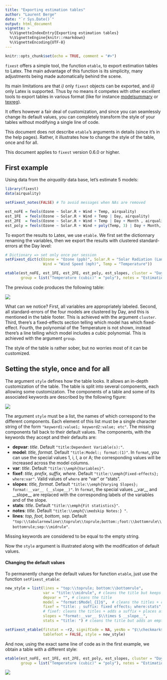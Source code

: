 ```yaml
---
title: "Exporting estimation tables"
author: "Laurent Berge"
date: "`r Sys.Date()`"
output: html_document
vignette: >
  %\VignetteIndexEntry{Exporting estimation tables}
  %\VignetteEngine{knitr::rmarkdown}
  %\VignetteEncoding{UTF-8}
---
```


```r
knitr::opts_chunk$set(echo = TRUE, comment = "#>")
```

`fixest` offers a simple tool, the function `etable`, to export estimation tables to Latex. The main advantage of this function is its simplicity, many adjustments being made automatically behind the scene. 

Its main limitations are that *i)* only `fixest` objects can be exported, and *ii)* only Latex is supported. Thus by no means it competes with other excellent tools to export tables in various format (like for instance [modelsummary](https://cran.r-project.org/package=modelsummary) or [texreg](https://cran.r-project.org/package=texreg)). 

It offers however a fair deal of customization, and since you can seamlessly change its default values, you can completely transform the style of your tables without modifying a single line of code. 

This document does not describe `etable`'s arguments in details (since it's in the help pages). Rather, it illustrates how to change the style of the table, once and for all.

This document applies to `fixest` version 0.6.0 or higher.

## First example

Using data from the *airquality* data base, let's estimate 5 models:

```r
library(fixest)
data(airquality)

setFixest_notes(FALSE) # To avoid messages when NAs are removed

est_noFE = feols(Ozone ~ Solar.R + Wind + Temp, airquality)
est_1FE  = feols(Ozone ~ Solar.R + Wind + Temp | Day, airquality)
est_2FE  = feols(Ozone ~ Solar.R + Wind + Temp | Day + Month , airquality)
est_poly = feols(Ozone ~ Solar.R + Wind + poly(Temp, 3) | Day + Month, airquality)
```

To export the results to Latex, we use `etable`. We first set the dictionnary renaming the variables, then we export the results with clustered standard-errors at the Day level:

```r
# Dictionary => set only once per session
setFixest_dict(c(Ozone = "Ozone (ppb)", Solar.R = "Solar Radiation (Langleys)",
                 Wind = "Wind Speed (mph)", Temp = "Temperature"))

etable(est_noFE, est_1FE, est_2FE, est_poly, est_slopes, cluster = "Day", file = file,
       group = list("Temperature (cubic)" = "poly"), notes = "Estimation of 5 models.")

```

The previous code produces the following table:

![](https://github.com/lrberge/fixest/blob/master/vignettes/images/etable/first_table.PNG?raw=true)

What can we notice? First, all variables are appropriately labeled. Second, all standard-errors of the four models are clustered by Day, and this is mentioned in the table footer. This is achieved with the argument `cluster`. Third, there's a fixed-effects section telling which model has which fixed-effect. Fourth, the polynomial of the Temperature is not shown, instead there's a line telling which model includes a cubic polynomial. This is achieved with the argument `group`. 

The style of the table is rather sober, but no worries most of it can be customized.


## Setting the style, once and for all

The argument `style` defines how the table looks. It allows an in-depth customization of the table. The table is split into several components, each allowing some customization. The components of a table and some of its associated keywords are described by the following figure:

![](https://github.com/lrberge/fixest/blob/master/vignettes/images/etable/style_explanation.png?raw=true)

The argument `style` must be a list, the names of which correspond to the different components. Each element of this list must be a single character string of the form `"keyword1:value1; keyword2:value; etc"`. The missing components fall back to their default values. The components, with the keywords they accept and their defaults are:

 - **depvar**: *title*. Default `"title:Dependent Variable(s):"`.
 - **model**: *title, format*. Default `"title:Model:; format:(1)"`. In `format`, you can use the special values 1, i, I, a or A; the corresponding values will be increased across the model columns.
 - **var**: *title*. Default `"title:\\emph{Variables}"`.
 - **fixef**: *title, prefix, suffix, where*. Default `"title:\\emph{Fixed-effects}; where:var"`. Valid values of `where` are "var" or "stats".
 - **slopes**: *title, format*.  Default `"title:\\emph{Varying Slopes}; format:__var__ (__slope__)"`. In `format`, the special values \_\_var\_\_ and \_\_slope\_\_ are replaced with the corresponding labels of the variables and of the slope.
 - **stats**: *title*.  Default `"title:\\emph{Fit statistics}"`.
 - **notes**: *title*.  Default `"title:\\emph{\\medskip Notes:} "`.
 - **lines**: *top, foot, bottom, sep*.  Default `"top:\\tabularnewline\\toprule\\toprule;bottom:;foot:\\bottomrule\\bottomrule;sep:\\midrule"`.

Missing keywords are considered to be equal to the empty string.

Now the `style` argument is illustrated along with the modification of default values.

#### Changing the default values

To permanently change the default values for function `etable`, just use the function `setFixest_etable`:

```r
new_style = list(lines = "top:\\toprule; bottom:\\bottomrule",
                 var = "title:\\midrule", # cleans the title but keeps line
                 depvar = "", # cleans the title
                 model = "format:$Model_{I}$",  # cleans the titles + changes model format
                 fixef = "title: ; suffix: fixed effects; where:stats",
                 # fixef: cleans the titles + adds a suffix + places after the stats
                 slopes = "format:__var__ $\\times $ __slope__",
                 stats = "title: ") # cleans the title but adds an empty line

setFixest_etable(fitstat = ~r2, signifCode = NA, yesNo = "$\\checkmark$",
                 tablefoot = FALSE, style = new_style)
```

And now, using the exact same line of code as in the first example, we obtain a table with a different style:


```r
etable(est_noFE, est_1FE, est_2FE, est_poly, est_slopes, cluster = "Day", file = file,
       group = list("Temperature (cubic)" = "poly"), notes = "Estimation of 5 models.")
```

![](https://github.com/lrberge/fixest/blob/master/vignettes/images/etable/table_new_style.PNG?raw=true)

